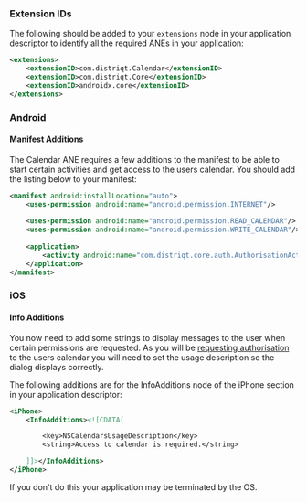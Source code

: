 

### Extension IDs

The following should be added to your `extensions` node in your application descriptor to identify all the required ANEs in your application:

```xml
<extensions>
    <extensionID>com.distriqt.Calendar</extensionID>
    <extensionID>com.distriqt.Core</extensionID>
    <extensionID>androidx.core</extensionID>
</extensions>
```



### Android 

#### Manifest Additions

The Calendar ANE requires a few additions to the manifest to be able to start certain activities and get access to the users calendar. 
You should add the listing below to your manifest:

```xml
<manifest android:installLocation="auto">
	<uses-permission android:name="android.permission.INTERNET"/>
	
	<uses-permission android:name="android.permission.READ_CALENDAR"/>
	<uses-permission android:name="android.permission.WRITE_CALENDAR"/>
	
	<application>
		<activity android:name="com.distriqt.core.auth.AuthorisationActivity" android:theme="@android:style/Theme.Translucent.NoTitleBar" android:exported="false" />
	</application>
</manifest>
```


### iOS

#### Info Additions

You now need to add some strings to display messages to the user when certain permissions are requested. As you will be [requesting authorisation](request-authorisation) to the users calendar you will need to set the usage description so the dialog displays correctly.

The following additions are for the InfoAdditions node of the iPhone section in your application descriptor:

```xml
<iPhone>
    <InfoAdditions><![CDATA[

		<key>NSCalendarsUsageDescription</key>
		<string>Access to calendar is required.</string>

    ]]></InfoAdditions>
</iPhone>
```

If you don't do this your application may be terminated by the OS.




